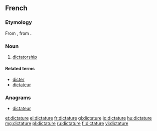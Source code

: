 ==French==
{{wikipedia|lang=fr}}

===Etymology===
From {{etyl|la|fr}} {{term|dictatura|dictātūra|lang=la}}, from {{term|dicto|dictō|lang=la}}.

===Noun===
{{fr-noun|f}}

# [[dictatorship]]

====Related terms====
* [[dicter]]
* [[dictateur]]

===Anagrams===
* [[dictateur#French|dictateur]]

[[et:dictature]]
[[el:dictature]]
[[fr:dictature]]
[[gl:dictature]]
[[io:dictature]]
[[hu:dictature]]
[[mg:dictature]]
[[pl:dictature]]
[[ru:dictature]]
[[fi:dictature]]
[[vi:dictature]]